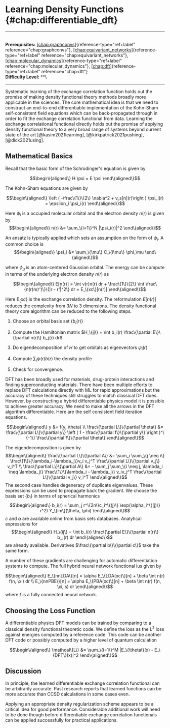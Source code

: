 # Learning Density Functions \{#chap:differentiable_dft\}

------------------------------------------------------------------------

\
**Prerequisites:**
[\[chap:graphconvs\]](#chap:graphconvs)\{reference-type="ref+label"
reference="chap:graphconvs"\},
[\[chap:equivariant_networks\]](#chap:equivariant_networks)\{reference-type="ref+label"
reference="chap:equivariant_networks"\},
[\[chap:molecular_dynamics\]](#chap:molecular_dynamics)\{reference-type="ref+label"
reference="chap:molecular_dynamics"\},
[\[chap:dft\]](#chap:dft)\{reference-type="ref+label"
reference="chap:dft"\}\
**Difficulty Level:** \*\*\

------------------------------------------------------------------------

Systematic learning of the exchange correlation function holds out the
promise of making density functional theory methods broadly more
applicable in the sciences. The core mathematical idea is that we need
to construct an end-to-end differentiable implementation of the
Kohn-Sham self-consistent field equations which can be back-propagated
through in order to fit the exchange correlation functional from data.
Learning the exchange correlational functional directly holds out the
promise of applying density functional theory to a very broad range of
systems beyond current state of the art [@kasim2021learning],
[@kirkpatrick2021pushing], [@dick2021using].

## Mathematical Basics

Recall that the basic form of the Schrodinger's equation is given by

$$\begin\{aligned\}
    H \psi = E \psi
\end\{aligned\}$$

The Kohn-Sham equations are given by

$$\begin\{aligned\}
    \left ( -\frac\{1\}\{2\} \nabla^2 + v_s[n](r)\right ) \psi_i(r) = \epsilon_i \psi_i(r)
\end\{aligned\}$$

Here $\psi_i$ is a occupied molecular orbital and the electron density
$n(r)$ is given by $$\begin\{aligned\}
    n(r) &= \sum_\{i=1\}^N |\psi_i(r)|^2
\end\{aligned\}$$

An ansatz is typically applied which sets an assumption on the form of
$\psi_i$. A common choice is $$\begin\{aligned\}
    \psi_i &= \sum_\{\mu\} C_\{i\mu\} \phi_\mu
\end\{aligned\}$$

where $\phi_\mu$ is an atom-centered Gaussian orbital. The energy can be
compute in terms of the underlying electron density $n(r)$ as

$$\begin\{aligned\}
    E[n(r)] = \int v(r)n(r) dr + \frac\{1\}\{2\} \int \frac\{n(r)n(r')\}\{|r - r'|^2\} dr + E_\{xc\}[n(r)]
\end\{aligned\}$$

Here $E_\{xc\}$ is the exchange correlation density. The reformulation
$E[n(r)]$ reduces the complexity from $3N$ to $3$ dimensions. The
density functional theory core algorithm can be reduced to the following
steps.

1.  Choose an orbital basis set $\{b_i(r)\}$

2.  Compute the Hamiltonian matrix
    $H_\{ij\} = \int b_i(r) \frac\{\partial E\}\{\partial n(r)\} b_j(r) dr$

3.  Do eigendecomposition of $H$ to get orbitals as eigenvectors
    $\psi_i(r)$

4.  Compute $\sum_i \psi(r) b(r)$ the density profile

5.  Check for convergence.

DFT has been broadly used for materials, drug-protein interactions and
finding superconducting materials. There have been multiple efforts to
replace DFT calculations directly with ML for rapid approximations but
the accuracy of these techniques still struggles to match classical DFT
does. However, by constructing a hybrid differentiable physics model it
is possible to achieve greater accuracy. We need to make all the arrows
in the DFT algorithm differentiable. Here are the self consistent field
iteration equations.

$$\begin\{aligned\}
y &= f(y, \theta) \\
\frac\{\partial L\}\{\partial \theta\} &= \frac\{\partial L\}\{\partial y\} \left ( 1 - \frac\{\partial f\}\{\partial y\} \right )^\{-1\} \frac\{\partial f\}\{\partial \theta\}
\end\{aligned\}$$

The eigendecomposition is given by $$\begin\{aligned\}
\frac\{\partial L\}\{\partial A\} &= \sum_i \sum_\{j \neq i\} \frac\{1\}\{\lambda_i-\lambda_j\}v_i v_j^T \frac\{\partial L\}\{\partial v_j\} v_i^T \\
\frac\{\partial L\}\{\partial A\} &= - \sum_j \sum_\{i \neq j, \lambda_i \neq \lambda_j\} \frac\{1\}\{\lambda_i - \lambda_j\} v_iv_j^T \frac\{\partial L\}\{\partial v_j\} v_i^T
\end\{aligned\}$$ The second case handles degeneracy of duplicate
eigenvalues. These expressions can be used to propagate back the
gradient. We choose the basis set $\{b_i\}$ in terms of spherical
harmonics $$\begin\{aligned\}
b_i(r) = \sum_j r^\{2n\}c_i^\{(j)\} \exp(\alpha_i^\{(j)\} r^2) Y_\{lm\}(\theta, \phi)
\end\{aligned\}$$ $c$ and $\alpha$ are available online from basis sets
databases. Analytical expressions for $$\begin\{aligned\}
H_\{ij\} = \int b_i(r) \frac\{\partial E\}\{\partial n(r)\} b_j(r) dr 
\end\{aligned\}$$ are already available. Derivatives
$\frac\{\partial b\}\{\partial c\}$ take the same form.

A number of these gradients are challenging for automatic
differentiation systems to compute. The full hybrid neural network
functional ius given by

$$\begin\{aligned\}
    E_\{nnLDA\}[n] = \alpha E_\{LDA(xc)\}[n] + \beta \int n(r) f(n, \xi) dr \\
    E_\{nnPBE\}[n] = \alpha E_\{PBA(xc)\}[n] + \beta \int n(r) f(n, \xi, s) dr
\end\{aligned\}$$ where $f$ is a fully connected neural network.

## Choosing the Loss Function

A differentiable physics DFT models can be trained by comparing to a
classical density functional theoretic code. We define the loss as the
$L^2$ loss against energies computed by a reference code. This code can
be another DFT code or possibly computed by a higher level of quantum
calculation

$$\begin\{aligned\}
\mathcal\{L\} &= \sum_\{i=1\}^M |E_\{\theta\}(x) - E_\{DFT\}(x)|^2
\end\{aligned\}$$

## Discussion

In principle, the learned differentiable exchange correlation functional
can be arbitrarily accurate. Past research reports that learned
functions can be more accurate than CCSD calculations in some cases
even.

Applying an appropriate density regularization scheme appears to be a
critical idea for good performance. Considerable additional work will
need to be done though before differentiable exchange correlation
functionals can be applied successfully for practical applications.

